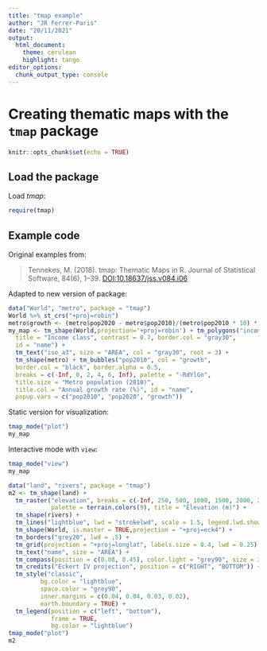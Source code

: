 ```yaml
---
title: "tmap example"
author: "JR Ferrer-Paris"
date: "20/11/2021"
output:
  html_document:
    theme: cerulean
    highlight: tango
editor_options:
  chunk_output_type: console
---
```

# Creating thematic maps with the `tmap` package

```r
knitr::opts_chunk$set(echo = TRUE)
```


## Load the package

Load _tmap_:
```r
require(tmap)
```

## Example code

Original examples from:

> Tennekes, M. (2018). tmap: Thematic Maps in R. Journal of Statistical Software, 84(6), 1–39. [DOI:10.18637/jss.v084.i06](https://doi.org/10.18637/jss.v084.i06)

Adapted to new version of package:

```r
data("World", "metro", package = "tmap")
World %>% st_crs("+proj=robin")
metro$growth <- (metro$pop2020 - metro$pop2010)/(metro$pop2010 * 10) * 100
my_map <- tm_shape(World,projection='+proj=robin') + tm_polygons("income_grp", palette = "-Blues",
  title = "Income class", contrast = 0.7, border.col = "gray30",
  id = "name") +
  tm_text("iso_a3", size = "AREA", col = "gray30", root = 3) +
  tm_shape(metro) + tm_bubbles("pop2010", col = "growth",
  border.col = "black", border.alpha = 0.5,
  breaks = c(-Inf, 0, 2, 4, 6, Inf), palette = "-RdYlGn",
  title.size = "Metro population (2010)",
  title.col = "Annual growth rate (%)", id = "name",
  popup.vars = c("pop2010", "pop2020", "growth")) 
```

Static version for visualization:

```r
tmap_mode("plot")
my_map
```

Interactive mode with `view`:

```r
tmap_mode("view")
my_map
```


```r
data("land", "rivers", package = "tmap")
m2 <- tm_shape(land) +
  tm_raster("elevation", breaks = c(-Inf, 250, 500, 1000, 1500, 2000, 2500, 3000, 4000, Inf),  
            palette = terrain.colors(9), title = "Elevation (m)") +
  tm_shape(rivers) + 
  tm_lines("lightblue", lwd = "strokelwd", scale = 1.5, legend.lwd.show = FALSE) +
  tm_shape(World, is.master = TRUE,projection = "+proj=eck4") +
  tm_borders("grey20", lwd = .5) +
  tm_grid(projection = "+proj=longlat", labels.size = 0.4, lwd = 0.25) +
  tm_text("name", size = "AREA") +
  tm_compass(position = c(0.08, 0.45), color.light = "grey90", size = 3) +
  tm_credits("Eckert IV projection", position = c("RIGHT", "BOTTOM")) +
  tm_style("classic",
         bg.color = "lightblue",
         space.color = "grey90",
         inner.margins = c(0.04, 0.04, 0.03, 0.02), 
         earth.boundary = TRUE) +
  tm_legend(position = c("left", "bottom"), 
            frame = TRUE,
            bg.color = "lightblue")
tmap_mode("plot")
m2

```

